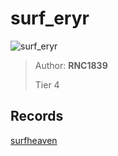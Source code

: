 
# surf_eryr

![surf_eryr](https://raw.githubusercontent.com/Sayt123/SurfMapPics/Maps-and-bonuses/csgo/surf_eryr.jpg)

> Author: **RNC1839**
>
> Tier 4

## Records

[surfheaven](https://surfheaven.eu/map/surf_eryr)
